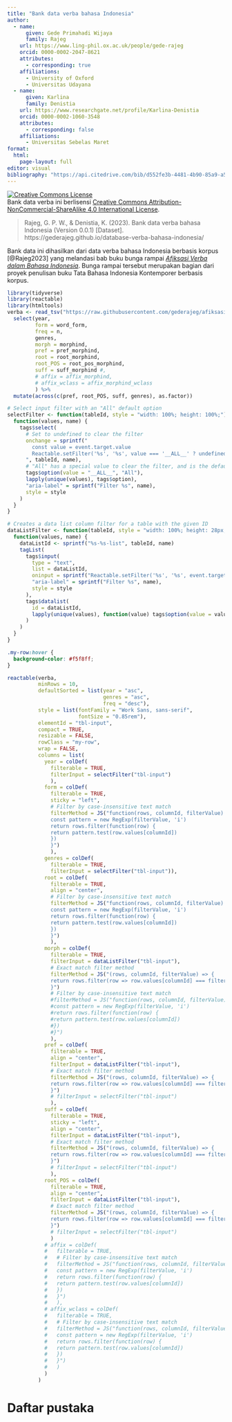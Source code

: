 ```yaml
---
title: "Bank data verba bahasa Indonesia"
author:
  - name:
      given: Gede Primahadi Wijaya
      family: Rajeg
    url: https://www.ling-phil.ox.ac.uk/people/gede-rajeg
    orcid: 0000-0002-2047-8621
    attributes:
      - corresponding: true 
    affiliations:
      - University of Oxford
      - Universitas Udayana
  - name:
      given: Karlina
      family: Denistia
    url: https://www.researchgate.net/profile/Karlina-Denistia
    orcid: 0000-0002-1060-3548
    attributes:
      - corresponding: false 
    affiliations:
      - Universitas Sebelas Maret
format: 
  html:
    page-layout: full
editor: visual
bibliography: "https://api.citedrive.com/bib/d552fe3b-4481-4b90-85a9-a5568cdc0670/references.bib?x=eyJpZCI6ICJkNTUyZmUzYi00NDgxLTRiOTAtODVhOS1hNTU2OGNkYzA2NzAiLCAidXNlciI6ICIzODg0IiwgInNpZ25hdHVyZSI6ICI4YzNhNjU2ZGVkMjAyYTQ0NzgzODE1N2IxNzhiYTZjZDkxNDM5MmE4ZTE4ZmJmYjY0M2M0ODk0ZjQzZGY4NTVhIn0=/bibliography.bib"
---
```


<a rel="license" href="http://creativecommons.org/licenses/by-nc-sa/4.0/"><img alt="Creative Commons License" style="border-width:0" src="https://i.creativecommons.org/l/by-nc-sa/4.0/88x31.png" /></a> <br />Bank data verba ini berlisensi <a rel="license" href="http://creativecommons.org/licenses/by-nc-sa/4.0/">Creative Commons Attribution-NonCommercial-ShareAlike 4.0 International License</a>.

> Rajeg, G. P. W., & Denistia, K. (2023). Bank data verba bahasa Indonesia (Version 0.0.1) [Dataset]. https://gederajeg.github.io/database-verba-bahasa-indonesia/

Bank data ini dihasilkan dari data verba bahasa Indonesia berbasis korpus [@Rajeg2023] yang melandasi bab buku bunga rampai [*Afiksasi Verba dalam Bahasa Indonesia*](https://github.com/gederajeg/afiksasi-verba-bahasa-indonesia). Bunga rampai tersebut merupakan bagian dari proyek penulisan buku Tata Bahasa Indonesia Kontemporer berbasis korpus.

```r
library(tidyverse)
library(reactable)
library(htmltools)
verba <- read_tsv("https://raw.githubusercontent.com/gederajeg/afiksasi-verba-bahasa-indonesia/main/verbs_main.txt") %>% 
  select(year, 
         form = word_form, 
         freq = n, 
         genres, 
         morph = morphind, 
         pref = pref_morphind, 
         root = root_morphind, 
         root_POS = root_pos_morphind, 
         suff = suff_morphind #, 
         # affix = affix_morphind, 
         # affix_wclass = affix_morphind_wclass
         ) %>% 
  mutate(across(c(pref, root_POS, suff, genres), as.factor))

# Select input filter with an "All" default option
selectFilter <- function(tableId, style = "width: 100%; height: 100%;") {
  function(values, name) {
    tags$select(
      # Set to undefined to clear the filter
      onchange = sprintf("
        const value = event.target.value
        Reactable.setFilter('%s', '%s', value === '__ALL__' ? undefined : value)
      ", tableId, name),
      # "All" has a special value to clear the filter, and is the default option
      tags$option(value = "__ALL__", "All"),
      lapply(unique(values), tags$option),
      "aria-label" = sprintf("Filter %s", name),
      style = style
    )
  }
}

# Creates a data list column filter for a table with the given ID
dataListFilter <- function(tableId, style = "width: 100%; height: 28px;") {
  function(values, name) {
    dataListId <- sprintf("%s-%s-list", tableId, name)
    tagList(
      tags$input(
        type = "text",
        list = dataListId,
        oninput = sprintf("Reactable.setFilter('%s', '%s', event.target.value || undefined)", tableId, name),
        "aria-label" = sprintf("Filter %s", name),
        style = style
      ),
      tags$datalist(
        id = dataListId,
        lapply(unique(values), function(value) tags$option(value = value))
      )
    )
  }
}
```

```css
.my-row:hover {
  background-color: #f5f8ff;
}
```



```r
reactable(verba, 
          minRows = 10, 
          defaultSorted = list(year = "asc", 
                               genres = "asc", 
                               freq = "desc"),
          style = list(fontFamily = "Work Sans, sans-serif", 
                       fontSize = "0.85rem"),
          elementId = "tbl-input",
          compact = TRUE,
          resizable = FALSE,
          rowClass = "my-row",
          wrap = FALSE,
          columns = list(
            year = colDef(
              filterable = TRUE,
              filterInput = selectFilter("tbl-input")
              ),
            form = colDef(
              filterable = TRUE,
              sticky = "left",
              # Filter by case-insensitive text match
              filterMethod = JS("function(rows, columnId, filterValue) {
              const pattern = new RegExp(filterValue, 'i')
              return rows.filter(function(row) {
              return pattern.test(row.values[columnId])
              })
              }")
              ),
            genres = colDef(
              filterable = TRUE,
              filterInput = selectFilter("tbl-input")),
            root = colDef(
              filterable = TRUE,
              align = "center",
              # Filter by case-insensitive text match
              filterMethod = JS("function(rows, columnId, filterValue) {
              const pattern = new RegExp(filterValue, 'i')
              return rows.filter(function(row) {
              return pattern.test(row.values[columnId])
              })
              }")
              ),
            morph = colDef(
              filterable = TRUE,
              filterInput = dataListFilter("tbl-input"),
              # Exact match filter method
              filterMethod = JS("(rows, columnId, filterValue) => {
              return rows.filter(row => row.values[columnId] === filterValue)
              }")
              # Filter by case-insensitive text match
              #filterMethod = JS("function(rows, columnId, filterValue) {
              #const pattern = new RegExp(filterValue, 'i')
              #return rows.filter(function(row) {
              #return pattern.test(row.values[columnId])
              #})
              #}")
              ),
            pref = colDef(
              filterable = TRUE,
              align = "center",
              filterInput = dataListFilter("tbl-input"),
              # Exact match filter method
              filterMethod = JS("(rows, columnId, filterValue) => {
              return rows.filter(row => row.values[columnId] === filterValue)
              }")
              # filterInput = selectFilter("tbl-input")
              ),
            suff = colDef(
              filterable = TRUE,
              sticky = "left",
              align = "center",
              filterInput = dataListFilter("tbl-input"),
              # Exact match filter method
              filterMethod = JS("(rows, columnId, filterValue) => {
              return rows.filter(row => row.values[columnId] === filterValue)
              }")
              # filterInput = selectFilter("tbl-input")
              ),
            root_POS = colDef(
              filterable = TRUE,
              align = "center",
              filterInput = dataListFilter("tbl-input"),
              # Exact match filter method
              filterMethod = JS("(rows, columnId, filterValue) => {
              return rows.filter(row => row.values[columnId] === filterValue)
              }")
              # filterInput = selectFilter("tbl-input")
              )
            # affix = colDef(
            #   filterable = TRUE,
            #   # Filter by case-insensitive text match
            #   filterMethod = JS("function(rows, columnId, filterValue) {
            #   const pattern = new RegExp(filterValue, 'i')
            #   return rows.filter(function(row) {
            #   return pattern.test(row.values[columnId])
            #   })
            #   }")
            #   ),
            # affix_wclass = colDef(
            #   filterable = TRUE,
            #   # Filter by case-insensitive text match
            #   filterMethod = JS("function(rows, columnId, filterValue) {
            #   const pattern = new RegExp(filterValue, 'i')
            #   return rows.filter(function(row) {
            #   return pattern.test(row.values[columnId])
            #   })
            #   }")
            #   )
            )
          )
```

# Daftar pustaka
